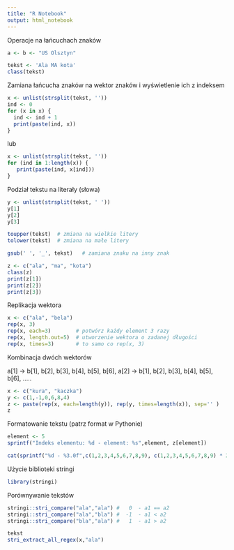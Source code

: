 ---
title: "R Notebook"
output: html_notebook
---

Operacje na łańcuchach znaków

```{r}
a <- b <- "US Olsztyn"

tekst <- 'Ala MA kota'
class(tekst)
```
Zamiana łańcucha znaków na wektor znaków i wyświetlenie ich z indeksem
```{r}
x <- unlist(strsplit(tekst, ''))
ind <- 0
for (x in x) {
  ind <- ind + 1
  print(paste(ind, x))
}

```
lub

```{r}
x <- unlist(strsplit(tekst, ''))
for (ind in 1:length(x)) {
   print(paste(ind, x[ind]))
}
```


Podział tekstu na literały (słowa)
```{r}
y <- unlist(strsplit(tekst, ' '))
y[1]
y[2]
y[3]
```


```{r}
toupper(tekst)  # zmiana na wielkie litery
tolower(tekst)  # zmiana na małe litery
```
```{r}
gsub(' ', '_', tekst)   # zamiana znaku na inny znak
```


```{r}
z <- c("ala", "ma", "kota")
class(z)
print(z[1])
print(z[2])
print(z[3])
```

Replikacja wektora

```{r}
x <- c("ala", "bela")
rep(x, 3)
rep(x, each=3)        # potwórz każdy element 3 razy
rep(x, length.out=5)  # utworzenie wektora o zadanej długości
rep(x, times=3)       # to samo co rep(x, 3)
```

Kombinacja dwóch wektorów

a[1] -> b[1], b[2], b[3], b[4], b[5], b[6],  a[2] -> b[1], b[2], b[3], b[4], b[5], b[6],     .....   

```{r}
x <- c("kura", "kaczka")
y <- c(1,-1,0,6,8,4) 
z <- paste(rep(x, each=length(y)), rep(y, times=length(x)), sep='' )
z
```

Formatowanie tekstu (patrz format w Pythonie)

```{r}
element <- 5
sprintf("Indeks elementu: %d - element: %s",element, z[element])
```
```{r}
cat(sprintf("%d - %3.0f",c(1,2,3,4,5,6,7,8,9), c(1,2,3,4,5,6,7,8,9) * 2 ), sep = '\n')
```

Użycie biblioteki stringi

```{r}
library(stringi)
```

Porównywanie tekstów

```{r}
stringi::stri_compare("ala","ala") #   0  - a1 == a2
stringi::stri_compare("ala","bla") #  -1  - a1 < a2
stringi::stri_compare("bla","ala") #   1  - a1 > a2

```

```{r}
tekst
stri_extract_all_regex(x,"ala")
```

